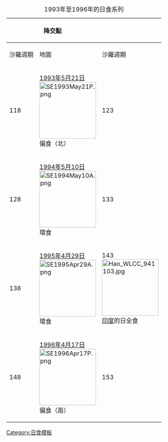 {{Lunar year eclipse set info}}
{|  class=wikitable 
|+ 1993年至1996年的日食系列
!colspan=2|降交點
|rowspan=8|&nbsp;
!colspan=2|升交點
|- style="text-align:center;"
!沙羅週期||地圖
!沙羅週期||地圖
|- style="text-align:center;vertical-align:top;"
|118||[[1993年5月21日日食|1993年5月21日]]<BR>[[File:SE1993May21P.png|150px]]<BR>偏食（北）
|123||[[1993年11月13日日食|1993年11月13日]]<BR>[[File:SE1993Nov13P.png|150px]]<BR>偏食（南）
|- style="text-align:center;vertical-align:top;"
|128||[[1994年5月10日日食|1994年5月10日]]<BR>[[File:SE1994May10A.png|150px]]<BR>環食
|133||[[1994年11月3日日食|1994年11月3日]]<BR>[[File:SE1994Nov03T.png|150px]]<BR>全食
|- style="text-align:center;vertical-align:top;"
|138||[[1995年4月29日日食|1995年4月29日]]<BR>[[File:SE1995Apr29A.png|150px]]<BR>環食
|143<BR>[[File:Hao WLCC 941103.jpg|150px]]<BR>[[印度]]{{link-en|敦德洛德|Dundlod}}的日全食||[[1995年10月24日日食|1995年10月24日]]<BR>[[File:SE1995Oct24T.png|150px]]<BR>全食
|- style="text-align:center;vertical-align:top;"
|148||[[1996年4月17日日食|1996年4月17日]]<BR>[[File:SE1996Apr17P.png|150px]]<BR>偏食（南）
|153||[[1996年10月12日日食|1996年10月12日]]<BR>[[File:SE1996Oct12P.png|150px]]<BR>偏食（北）
|}<noinclude>
[[Category:日食模板]]
</noinclude>